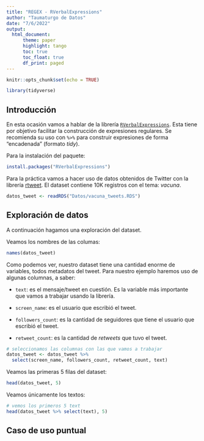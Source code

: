 ```yaml
---
title: "REGEX - RVerbalExpressions"
author: "Taumaturgo de Datos"
date: "7/6/2022"
output: 
  html_document:
      theme: paper
      highlight: tango 
      toc: true
      toc_float: true
      df_print: paged
---
```


```r
knitr::opts_chunk$set(echo = TRUE)
```

```r
library(tidyverse)
```

## Introducción

En esta ocasión vamos a hablar de la librería [`RVerbalExpressions`](https://github.com/VerbalExpressions/RVerbalExpressions). Esta tiene por objetivo facilitar la construcción de expresiones regulares. Se recomienda su uso con `%>%` para construir expresiones de forma "encadenada" (formato *tidy*).

Para la instalación del paquete:

```r
install.packages("RVerbalExpressions")
```

Para la práctica vamos a hacer uso de datos obtenidos de Twitter con la librería [rtweet](https://github.com/ropensci/rtweet). El dataset contiene 10K registros con el tema: *vacuna*.

```r
datos_tweet <- readRDS("Datos/vacuna_tweets.RDS")
```

## Exploración de datos

A continuación hagamos una exploración del dataset.

Veamos los nombres de las columas:

```r
names(datos_tweet)
```

Como podemos ver, nuestro dataset tiene una cantidad enorme de variables, todos metadatos del tweet. Para nuestro ejemplo haremos uso de algunas columnas, a saber:

-   `text`: es el mensaje/tweet en cuestión. Es la variable más importante que vamos a trabajar usando la librería.

-   `screen_name`: es el usuario que escribió el tweet.

-   `followers_count`: es la cantidad de seguidores que tiene el usuario que escribió el tweet.

-   `retweet_count`: es la cantidad de *retweets* que tuvo el tweet.

```r
# seleccionamos las columnas con las que vamos a trabajar
datos_tweet <- datos_tweet %>% 
  select(screen_name, followers_count, retweet_count, text)
```

Veamos las primeras 5 filas del dataset:

```r
head(datos_tweet, 5)
```

Veamos únicamente los textos:

```r
# vemos los primeros 5 text
head(datos_tweet %>% select(text), 5)
```

## Caso de uso puntual
